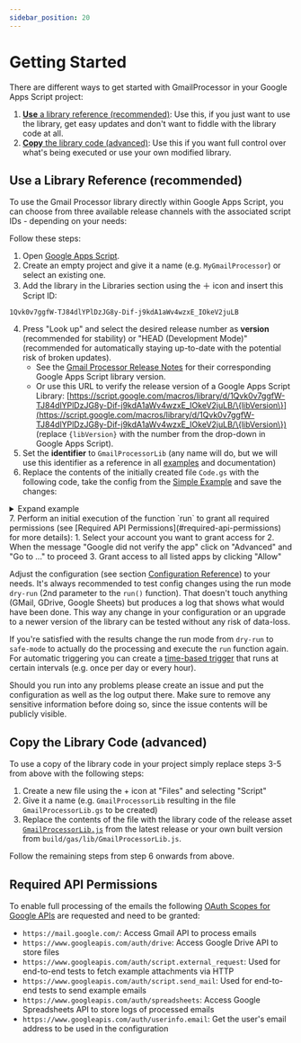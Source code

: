 ```yaml
---
sidebar_position: 20
---
```


# Getting Started

There are different ways to get started with GmailProcessor in your Google Apps Script project:

1. [**Use** a library reference (recommended)](#use-a-library-reference-recommended): Use this, if you just want to use the library, get easy updates and don't want to fiddle with the library code at all.
2. [**Copy** the library code (advanced)](#copy-the-library-code-advanced): Use this if you want full control over what's being executed or use your own modified library.

## Use a Library Reference (recommended)

To use the Gmail Processor library directly within Google Apps Script, you can choose from three available release channels with the associated script IDs - depending on your needs:

Follow these steps:

1. Open [Google Apps Script](https://script.google.com/home?hl=en).
2. Create an empty project and give it a name (e.g. `MyGmailProcessor`) or select an existing one.
3. Add the library in the Libraries section using the ＋ icon and insert this Script ID:
  ```text
  1Qvk0v7ggfW-TJ84dlYPlDzJG8y-Dif-j9kdA1aWv4wzxE_IOkeV2juLB
  ```
4. Press "Look up" and select the desired release number as **version** (recommended for stability) or "HEAD (Development Mode)" (recommended for automatically staying up-to-date with the potential risk of broken updates).
   - See the [Gmail Processor Release Notes](https://github.com/ahochsteger/gmail-processor/releases) for their corresponding Google Apps Script library version.
   - Or use this URL to verify the release version of a Google Apps Script Library: [https://script.google.com/macros/library/d/1Qvk0v7ggfW-TJ84dlYPlDzJG8y-Dif-j9kdA1aWv4wzxE_IOkeV2juLB/\{libVersion\}](https://script.google.com/macros/library/d/1Qvk0v7ggfW-TJ84dlYPlDzJG8y-Dif-j9kdA1aWv4wzxE_IOkeV2juLB/\{libVersion\}) (replace `{libVersion}` with the number from the drop-down in Google Apps Script).
5. Set the **identifier** to `GmailProcessorLib` (any name will do, but we will use this identifier as a reference in all [examples](examples/index.mdx) and documentation)
6. Replace the contents of the initially created file `Code.gs` with the following code, take the config from the [Simple Example](examples/basics/simple.mdx) and save the changes:
  <details>
    <summary>Expand example</summary>
    <CodeBlock language="js" showLineNumbers>{script.replace(/^function simpleRun\b/,"function run")}</CodeBlock>
  </details>
7. Perform an initial execution of the function `run` to grant all required permissions (see [Required API Permissions](#required-api-permissions) for more details):
   1. Select your account you want to grant access for
   2. When the message "Google did not verify the app" click on "Advanced" and "Go to ..." to proceed
   3. Grant access to all listed apps by clicking "Allow"

Adjust the configuration (see section [Configuration Reference](reference/index.mdx)) to your needs. It's always recommended to test config changes using the run mode `dry-run` (2nd parameter to the `run()` function). That doesn't touch anything (GMail, GDrive, Google Sheets) but produces a log that shows what would have been done. This way any change in your configuration or an upgrade to a newer version of the library can be tested without any risk of data-loss.

If you're satisfied with the results change the run mode from `dry-run` to `safe-mode` to actually do the processing and execute the `run` function again.
For automatic triggering you can create a [time-based trigger](https://developers.google.com/apps-script/guides/triggers/installable#manage_triggers_manually) that runs at certain intervals (e.g. once per day or every hour).

Should you run into any problems please create an issue and put the configuration as well as the log output there. Make sure to remove any sensitive information before doing so, since the issue contents will be publicly visible.

## Copy the Library Code (advanced)

To use a copy of the library code in your project simply replace steps 3-5 from above with the following steps:

1. Create a new file using the + icon at "Files" and selecting "Script"
2. Give it a name (e.g. `GmailProcessorLib` resulting in the file `GmailProcessorLib.gs` to be created)
3. Replace the contents of the file with the library code of the release asset [`GmailProcessorLib.js`](https://github.com/ahochsteger/gmail-processor/releases/latest/download/GmailProcessorLib.js) from the latest release or your own built version from `build/gas/lib/GmailProcessorLib.js`.

Follow the remaining steps from step 6 onwards from above.

## Required API Permissions

To enable full processing of the emails the following [OAuth Scopes for Google APIs](https://developers.google.com/identity/protocols/oauth2/scopes#script) are requested and need to be granted:

- `https://mail.google.com/`: Access Gmail API to process emails
- `https://www.googleapis.com/auth/drive`: Access Google Drive API to store files
- `https://www.googleapis.com/auth/script.external_request`: Used for end-to-end tests to fetch example attachments via HTTP
- `https://www.googleapis.com/auth/script.send_mail`: Used for end-to-end tests to send example emails
- `https://www.googleapis.com/auth/spreadsheets`: Access Google Spreadsheets API to store logs of processed emails
- `https://www.googleapis.com/auth/userinfo.email`: Get the user's email address to be used in the configuration
